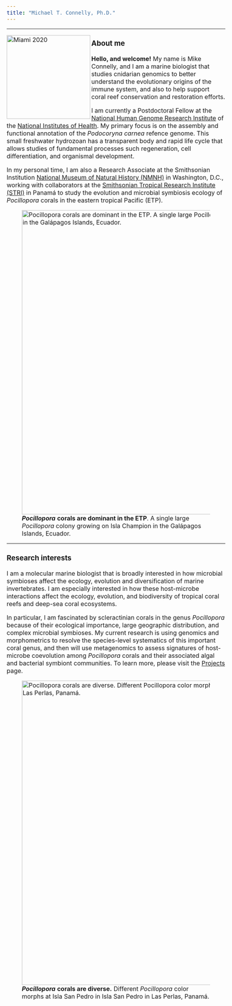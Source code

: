 ```yaml
---
title: "Michael T. Connelly, Ph.D."
---
```

<style type="text/css">

body, td {
   font-size: 16px;
}
</style>
------------------------------------------------------------------------

<img src="./images/Mike_3MT_headshot_thumbnail.JPG" alt="Miami 2020" align="left" width="220"/>

### About me

**Hello, and welcome!** My name is Mike Connelly, and I am a marine  biologist that studies cnidarian genomics to better understand the evolutionary origins of the immune system, and also to help support coral reef conservation and restoration efforts. 

I am currently a Postdoctoral Fellow at the [National Human Genome Research Institute](https://www.genome.gov/) of the [National Institutes of Health](https://www.nih.gov/). My primary focus is on the assembly and functional annotation of the *Podocoryna carnea* refence genome. This small freshwater hydrozoan has a transparent body and rapid life cycle that allows studies of fundamental processes such regeneration, cell differentiation, and organismal development.

In my personal time, I am also a Research Associate at the Smithsonian Institution  [National Museum of Natural History (NMNH)](https://naturalhistory.si.edu/) in Washington, D.C., working with collaborators at the [Smithsonian Tropical Research Institute (STRI)](https://stri.si.edu/) in Panamá to study the evolution and microbial symbiosis ecology of *Pocillopora* corals in the eastern tropical Pacific (ETP).

![***Pocillopora*** **corals are dominant in the ETP**. A single large *Pocillopora* colony growing on Isla Champion in the Galápagos Islands, Ecuador.](./images/Champion_Green_Pocillopora.JPG){width=800px}

------------------------------------------------------------------------

### Research interests

I am a molecular marine biologist that is broadly interested in how microbial symbioses affect the ecology, evolution and diversification of marine invertebrates. I am especially interested in how these host-microbe interactions affect the ecology, evolution, and biodiversity of tropical coral reefs and deep-sea coral ecosystems.

In particular, I am fascinated by scleractinian corals in the genus *Pocillopora* because of their ecological importance, large geographic distribution, and complex microbial symbioses. My current research is using genomics and morphometrics to resolve the species-level systematics of this important coral genus, and then will use metagenomics to assess signatures of host-microbe coevolution among *Pocillopora* corals and their associated algal and bacterial symbiont communities. To learn more, please visit the [Projects](https://michaeltconnelly.github.io/projects.html) page.

![***Pocillopora*** **corals are diverse.** Different *Pocillopora* color morphs at Isla San Pedro in Isla San Pedro in Las Perlas, Panamá.](./images/Pocillopora_SanPedro_Morphs.JPG){width=800px}
